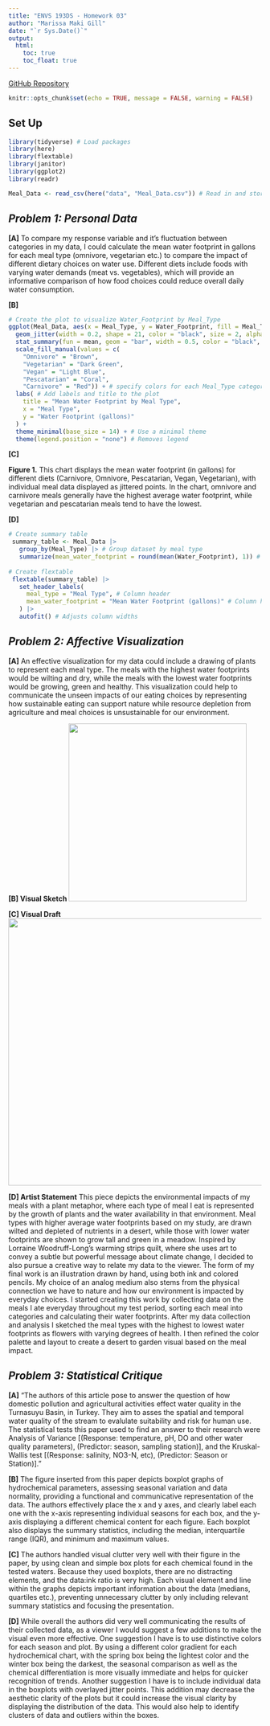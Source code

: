 ```yaml
---
title: "ENVS 193DS - Homework 03"
author: "Marissa Maki Gill"
date: "`r Sys.Date()`" 
output:
  html:
    toc: true                    
    toc_float: true             
---
```


[GitHub Repository](https://github.com/mmakigill/ENVS-193_homework-3.git)

```r
knitr::opts_chunk$set(echo = TRUE, message = FALSE, warning = FALSE)
```

## Set Up

```r

library(tidyverse) # Load packages
library(here)
library(flextable)       
library(janitor)  
library(ggplot2)
library(readr)

Meal_Data <- read_csv(here("data", "Meal_Data.csv")) # Read in and store collected water footprint per meal data

```

## *Problem 1: Personal Data*

**\[A\]** To compare my response variable and it's fluctuation between categories in my data, I could calculate the mean water footprint in gallons for each meal type (omnivore, vegetarian etc.) to compare the impact of different dietary choices on water use. Different diets include foods with varying water demands (meat vs. vegetables), which will provide an informative comparison of how food choices could reduce overall daily water consumption.

**\[B\]**

```r

# Create the plot to visualize Water_Footprint by Meal_Type
ggplot(Meal_Data, aes(x = Meal_Type, y = Water_Footprint, fill = Meal_Type)) +  
  geom_jitter(width = 0.2, shape = 21, color = "black", size = 2, alpha = 0.6) +  # show individual data points
  stat_summary(fun = mean, geom = "bar", width = 0.5, color = "black", position = position_dodge(0.9)) + # calculates summary statistics
  scale_fill_manual(values = c(
    "Omnivore" = "Brown", 
    "Vegetarian" = "Dark Green", 
    "Vegan" = "Light Blue", 
    "Pescatarian" = "Coral", 
    "Carnivore" = "Red")) + # specify colors for each Meal_Type category
  labs( # Add labels and title to the plot
    title = "Mean Water Footprint by Meal Type",
    x = "Meal Type",
    y = "Water Footprint (gallons)"
  ) +
  theme_minimal(base_size = 14) + # Use a minimal theme
  theme(legend.position = "none") # Removes legend
```

**\[C\]**

**Figure 1.** This chart displays the mean water footprint (in gallons) for different diets (Carnivore, Omnivore, Pescatarian, Vegan, Vegetarian), with individual meal data displayed as jittered points. In the chart, omnivore and carnivore meals generally have the highest average water footprint, while vegetarian and pescatarian meals tend to have the lowest.

**\[D\]**

```r
# Create summary table
 summary_table <- Meal_Data |>
   group_by(Meal_Type) |> # Group dataset by meal type
   summarize(mean_water_footprint = round(mean(Water_Footprint), 1)) # Calculate the mean water footprint rounded to 1 decimal place
 
# Create flextable
 flextable(summary_table) |>
   set_header_labels(
     meal_type = "Meal Type", # Column header
     mean_water_footprint = "Mean Water Footprint (gallons)" # Column header
   ) |>
   autofit() # Adjusts column widths
```

## *Problem 2: Affective Visualization*

**\[A\]** An effective visualization for my data could include a drawing of plants to represent each meal type. The meals with the highest water footprints would be wilting and dry, while the meals with the lowest water footprints would be growing, green and healthy. This visualization could help to communicate the unseen impacts of our eating choices by representing how sustainable eating can support nature while resource depletion from agriculture and meal choices is unsustainable for our environment.

**\[B\] Visual Sketch** ![](images/plant_viz_sketch.jpg){width="354"}

**\[C\] Visual Draft** ![](images/statistic_critique_fig.png){width="532"}

**\[D\] Artist Statement** This piece depicts the environmental impacts of my meals with a plant metaphor, where each type of meal I eat is represented by the growth of plants and the water availability in that environment. Meal types with higher average water footprints based on my study, are drawn wilted and depleted of nutrients in a desert, while those with lower water footprints are shown to grow tall and green in a meadow. Inspired by Lorraine Woodruff-Long’s warming strips quilt, where she uses art to convey a subtle but powerful message about climate change, I decided to also pursue a creative way to relate my data to the viewer. The form of my final work is an illustration drawn by hand, using both ink and colored pencils. My choice of an analog medium also stems from the physical connection we have to nature and how our environment is impacted by everyday choices. I started creating this work by collecting data on the meals I ate everyday throughout my test period, sorting each meal into categories and calculating their water footprints. After my data collection and analysis I sketched the meal types with the highest to lowest water footprints as flowers with varying degrees of health. I then refined the color palette and layout to create a desert to garden visual based on the meal impact.

## *Problem 3: Statistical Critique*

**\[A\]** "The authors of this article pose to answer the question of how domestic pollution and agricultural activities effect water quality in the Turnasuyu Basin, in Turkey. They aim to asses the spatial and temporal water quality of the stream to evalulate suitability and risk for human use. The statistical tests this paper used to find an answer to their research were Analysis of Variance \[(Response: temperature, pH, DO and other water quality parameters), (Predictor: season, sampling station)\], and the Kruskal-Wallis test \[(Response: salinity, NO3-N, etc), (Predictor: Season or Station)\]."

**\[B\]** The figure inserted from this paper depicts boxplot graphs of hydrochemical parameters, assessing seasonal variation and data normality, providing a functional and communicative representation of the data. The authors effectively place the x and y axes, and clearly label each one with the x-axis representing individual seasons for each box, and the y-axis displaying a different chemical content for each figure. Each boxplot also displays the summary statistics, including the median, interquartile range (IQR), and minimum and maximum values.

**\[C\]** The authors handled visual clutter very well with their figure in the paper, by using clean and simple box plots for each chemical found in the tested waters. Because they used boxplots, there are no distracting elements, and the data:ink ratio is very high. Each visual element and line within the graphs depicts important information about the data (medians, quartiles etc.), preventing unnecessary clutter by only including relevant summary statistics and focusing the presentation.

**\[D\]** While overall the authors did very well communicating the results of their collected data, as a viewer I would suggest a few additions to make the visual even more effective. One suggestion I have is to use distinctive colors for each season and plot. By using a different color gradient for each hydrochemical chart, with the spring box being the lightest color and the winter box being the darkest, the seasonal comparison as well as the chemical differentiation is more visually immediate and helps for quicker recognition of trends. Another suggestion I have is to include individual data in the boxplots with overlayed jitter points. This addition may decrease the aesthetic clarity of the plots but it could increase the visual clarity by displaying the distribution of the data. This would also help to identify clusters of data and outliers within the boxes.
